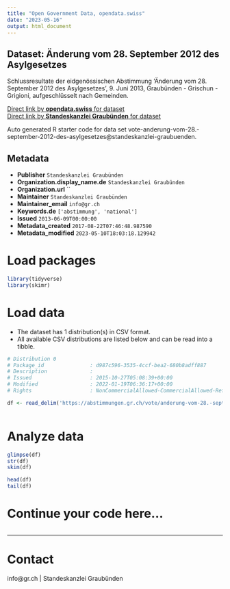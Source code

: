 ```yaml
---
title: "Open Government Data, opendata.swiss"
date: "2023-05-16"
output: html_document
---
```


## Dataset: Änderung vom 28. September 2012 des Asylgesetzes

Schlussresultate der eidgenössischen Abstimmung 'Änderung vom 28. September 2012 des Asylgesetzes', 9. Juni 2013, Graubünden - Grischun - Grigioni, aufgeschlüsselt nach Gemeinden.

[Direct link by **opendata.swiss** for dataset](https://opendata.swiss/de/dataset/anderung-vom-28-september-2012-des-asylgesetzes)<br>
[Direct link by **Standeskanzlei Graubünden** for dataset](https://abstimmungen.gr.ch/vote/anderung-vom-28.-september-2012-des-asylgesetzes/data)

Auto generated R starter code for data set vote-anderung-vom-28.-september-2012-des-asylgesetzes@standeskanzlei-graubuenden.

## Metadata

- **Publisher** `Standeskanzlei Graubünden`
- **Organization.display_name.de** `Standeskanzlei Graubünden`
- **Organization.url** ``
- **Maintainer** `Standeskanzlei Graubünden`
- **Maintainer_email** `info@gr.ch`
- **Keywords.de** `['abstimmung', 'national']`
- **Issued** `2013-06-09T00:00:00`
- **Metadata_created** `2017-08-22T07:46:48.987590`
- **Metadata_modified** `2023-05-10T18:03:18.129942`


# Load packages

```r

library(tidyverse)
library(skimr)

```

# Load data

-   The dataset has 1 distribution(s) in CSV format.
-   All available CSV distributions are listed below and can be read into a tibble.

```r

# Distribution 0
# Package_id               : d987c596-3535-4ccf-bea2-680b8adff887
# Description              : 
# Issued                   : 2015-10-27T05:08:39+00:00
# Modified                 : 2022-01-19T06:36:17+00:00
# Rights                   : NonCommercialAllowed-CommercialAllowed-ReferenceRequired

df <- read_delim('https://abstimmungen.gr.ch/vote/anderung-vom-28.-september-2012-des-asylgesetzes/data-csv')



```

# Analyze data

```r

glimpse(df)
str(df)
skim(df)

head(df)
tail(df)

```

# Continue your code here...

```r

```

------------------------------------------------------------------------

# Contact

info@gr.ch | Standeskanzlei Graubünden
